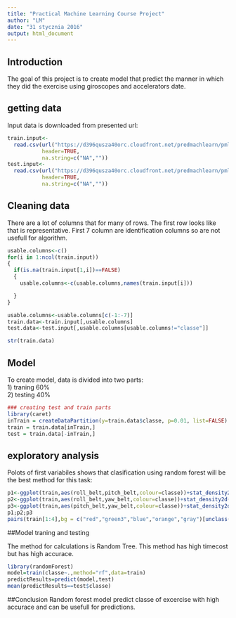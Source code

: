 ```yaml
---
title: "Practical Machine Learning Course Project"
author: "LM"
date: "31 stycznia 2016"
output: html_document
---
```

## Introduction

The goal of this project is to create model that predict  the manner in which they did the exercise using giroscopes and accelerators date.
  
## getting data 
Input data is downloaded from presented url:
```r
train.input<-
  read.csv(url("https://d396qusza40orc.cloudfront.net/predmachlearn/pml-training.csv"),
           header=TRUE,
           na.string=c("NA",""))
test.input<- 
  read.csv(url("https://d396qusza40orc.cloudfront.net/predmachlearn/pml-testing.csv"),
           header=TRUE,
           na.string=c("NA",""))
```

## Cleaning data

There are a lot of columns that for many of rows. The first row looks like that is representative. First 7 column are identification columns so are not usefull for algorithm.
```r
usable.columns<-c()
for(i in 1:ncol(train.input))
{
  if(is.na(train.input[1,i])==FALSE)
  {
    usable.columns<-c(usable.columns,names(train.input[i]))

  }
}

usable.columns<-usable.columns[c(-1:-7)]
train.data<-train.input[,usable.columns]
test.data<-test.input[,usable.columns[usable.columns!="classe"]]

str(train.data)
```

## Model  
To create model, data is divided into two parts:  
1) traning 60%  
2) testing 40%  
```r
### creating test and train parts
library(caret)
inTrain = createDataPartition(y=train.data$classe, p=0.01, list=FALSE)
train = train.data[inTrain,]
test = train.data[-inTrain,]
```

## exploratory analysis
Polots of first variabiles shows that clasification using random forest will be the best method for this task:
```r
p1<-ggplot(train,aes(roll_belt,pitch_belt,colour=classe))+stat_density2d() +geom_point(aes(colour = factor(classe)))
p2<-ggplot(train,aes(roll_belt,yaw_belt,colour=classe))+stat_density2d() +geom_point(aes(colour = factor(classe)))
p3<-ggplot(train,aes(pitch_belt,yaw_belt,colour=classe))+stat_density2d() +geom_point(aes(colour = factor(classe)))
p1;p2;p3
pairs(train[1:4],bg = c("red","green3","blue","orange","gray")[unclass(train$classe)],pch=21)
```

##Model traning and testing

The method for calculations is Random Tree. This method has high timecost but has high accurace.
```r
library(randomForest)
model=train(classe~.,method="rf",data=train)
predictResults=predict(model,test)
mean(predictResults==test$classe)
```
##Conclusion
Random forest model predict classe of excercise with high accurace and can be usefull for predictions.
